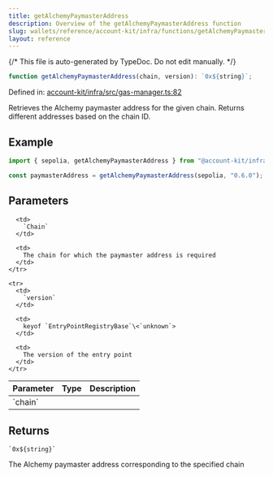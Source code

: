 ```yaml
---
title: getAlchemyPaymasterAddress
description: Overview of the getAlchemyPaymasterAddress function
slug: wallets/reference/account-kit/infra/functions/getAlchemyPaymasterAddress
layout: reference
---
```


{/* This file is auto-generated by TypeDoc. Do not edit manually. */}

```ts
function getAlchemyPaymasterAddress(chain, version): `0x${string}`;
```

Defined in: [account-kit/infra/src/gas-manager.ts:82](https://github.com/alchemyplatform/aa-sdk/blob/0cc60e9f694c242d91befdaa2f26cdec3ee389c5/account-kit/infra/src/gas-manager.ts#L82)

Retrieves the Alchemy paymaster address for the given chain. Returns different addresses based on the chain ID.

## Example

```ts
import { sepolia, getAlchemyPaymasterAddress } from "@account-kit/infra";

const paymasterAddress = getAlchemyPaymasterAddress(sepolia, "0.6.0");
```

## Parameters

<table>
  <thead>
    <tr>
      <th align="left">Parameter</th>
      <th align="left">Type</th>
      <th align="left">Description</th>
    </tr>
  </thead>

  <tbody>
    <tr>
      <td>
        `chain`
      </td>

      <td>
        `Chain`
      </td>

      <td>
        The chain for which the paymaster address is required
      </td>
    </tr>

    <tr>
      <td>
        `version`
      </td>

      <td>
        keyof `EntryPointRegistryBase`\<`unknown`>
      </td>

      <td>
        The version of the entry point
      </td>
    </tr>

  </tbody>
</table>

## Returns

`` `0x${string}` ``

The Alchemy paymaster address corresponding to the specified chain
